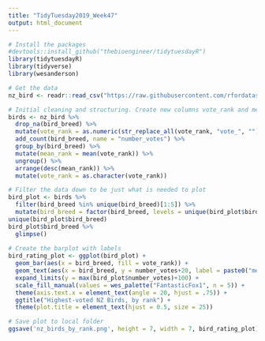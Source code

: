 ```yaml
---
title: "TidyTuesday2019_Week47"
output: html_document
---
```


```r
# Install the packages
#devtools::install_github("thebioengineer/tidytuesdayR")
library(tidytuesdayR)
library(tidyverse)
library(wesanderson)

# Get the data 
nz_bird <- readr::read_csv("https://raw.githubusercontent.com/rfordatascience/tidytuesday/master/data/2019/2019-11-19/nz_bird.csv")

# Initial cleaning and structuring. Create new columns vote_rank and mean_rank
birds <- nz_bird %>% 
  drop_na(bird_breed) %>% 
  mutate(vote_rank = as.numeric(str_replace_all(vote_rank, "vote_", ""))) %>% 
  add_count(bird_breed, name = "number_votes") %>% 
  group_by(bird_breed) %>% 
  mutate(mean_rank = mean(vote_rank)) %>% 
  ungroup() %>% 
  arrange(desc(mean_rank)) %>% 
  mutate(vote_rank = as.character(vote_rank))

# Filter the data down to be just what is needed to plot
bird_plot <- birds %>% 
  filter(bird_breed %in% unique(bird_breed)[1:5]) %>% 
  mutate(bird_breed = factor(bird_breed, levels = unique(bird_plot$bird_breed)))
unique(bird_plot$bird_breed)
bird_plot$bird_breed %>% 
  glimpse()
          
# Create the barplot with labels          
bird_rating_plot <- ggplot(bird_plot) +
  geom_bar(aes(x = bird_breed, fill = vote_rank)) +
  geom_text(aes(x = bird_breed, y = number_votes+20, label = paste0("mean rating: \n", round(mean_rank, 2))), vjust = 0) +
  expand_limits(y = max(bird_plot$number_votes)+100) +
  scale_fill_manual(values = wes_palette("FantasticFox1", n = 5)) +
  theme(axis.text.x = element_text(angle = 20, hjust = .75)) +
  ggtitle("Highest-voted NZ Birds, by rank") +
  theme(plot.title = element_text(hjust = 0.5, size = 25))

# Save plot to local folder
ggsave('nz_birds_by_rank.png', height = 7, width = 7, bird_rating_plot)
```